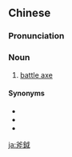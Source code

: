 {{also|斧钺}}
==Chinese==
{{zh-forms|s=斧钺}}

===Pronunciation===
{{zh-pron
|m=fǔyuè
|cat=n
}}

===Noun===
{{zh-noun}}

# [[battle axe]]

====Synonyms====
* {{zh-l|大斧子}}
* {{zh-l|戚揚}}
* {{zh-l|戰斧}}

[[ja:斧鉞]]